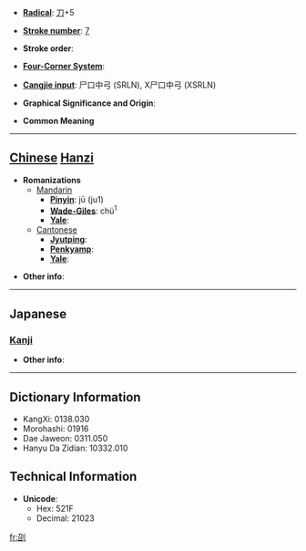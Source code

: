* '''[[Wiktionary:Chinese radical index| Radical]]''': [[Wiktionary:Chinese radical index 刀|刀]]+5

* '''[[Wiktionary:Chinese total strokes index|Stroke number]]''': [[Wiktionary:Chinese total strokes index 7|7]]

* '''Stroke order''': 

* '''[[Wiktionary:Chinese four corner index|Four-Corner System]]''': 

* '''[[Wiktionary:Chinese Cangjie index|Cangjie input]]''': 尸口中弓 (SRLN), X尸口中弓 (XSRLN)

* '''Graphical Significance and Origin''': 

* '''Common Meaning'''

----

== [[Chinese]] [[Hanzi]] ==

* '''Romanizations'''
** [[Mandarin]]
*** '''[[Pinyin]]''': jū (ju1)
*** '''[[Wade-Giles]]''': chü<sup>1</sup>
*** '''[[Yale]]''': 
**[[Cantonese]]
***'''[[Jyutping]]''':
***'''[[Penkyamp]]''': 
***'''[[Yale]]''': 

* '''Other info''': 

----

==Japanese==
===[[Kanji]]===
{{kanji|on readings=[[ちょう]] (chō)
|kun readings=[[たつ]] (tatsu)
}}

* '''Other info''':  

----

== Dictionary Information ==

* KangXi: 0138.030
* Morohashi: 01916
* Dae Jaweon: 0311.050
* Hanyu Da Zidian: 10332.010

== Technical Information ==

* '''Unicode''':
** Hex: 521F
** Decimal: 21023

[[fr:刟]]
